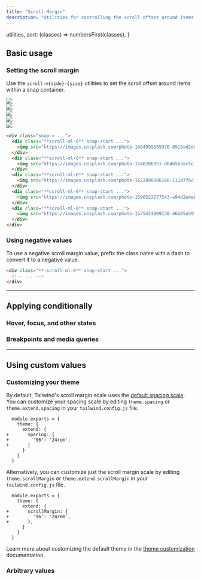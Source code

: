 ```yaml
---
title: "Scroll Margin"
description: "Utilities for controlling the scroll offset around items in a snap container."
---
```



  utilities,
  sort: (classes) => numbersFirst(classes),
}

## Basic usage

### Setting the scroll margin

Use the `scroll-m{side}-{size}` utilities to set the scroll offset around items within a snap container.

<Example p="none" hint="Scroll in the grid of images to see the expected behaviour">
  <div class="w-full flex gap-12 snap-x overflow-x-auto py-14">
    <div class="snap-start scroll-ml-6 shrink-0 relative first:pl-6 last:pr-[calc(100%-21.5rem)]">
      <div class="bg-stripes-pink w-6 absolute top-0 left-0 bottom-0"></div>
      <img class="relative shrink-0 w-80 h-40 rounded-lg shadow-xl bg-white" src="https://images.unsplash.com/photo-1604999565976-8913ad2ddb7c?ixlib=rb-1.2.1&ixid=MnwxMjA3fDB8MHxwaG90by1wYWdlfHx8fGVufDB8fHx8&auto=format&fit=crop&w=320&h=160&q=80" />
    </div>
    <div class="snap-start scroll-ml-6 shrink-0 relative first:pl-6 last:pr-[calc(100%-21.5rem)]">
      <div class="bg-stripes-pink w-6 absolute top-0 -left-6 bottom-0"></div>
      <img class="relative shrink-0 w-80 h-40 rounded-lg shadow-xl bg-white" src="https://images.unsplash.com/photo-1540206351-d6465b3ac5c1?ixlib=rb-1.2.1&ixid=MnwxMjA3fDB8MHxwaG90by1wYWdlfHx8fGVufDB8fHx8&auto=format&fit=crop&w=320&h=160&q=80" />
    </div>
    <div class="snap-start scroll-ml-6 shrink-0 relative first:pl-6 last:pr-[calc(100%-21.5rem)]">
      <div class="bg-stripes-pink w-6 absolute top-0 -left-6 bottom-0"></div>
      <img class="relative shrink-0 w-80 h-40 rounded-lg shadow-xl bg-white" src="https://images.unsplash.com/photo-1622890806166-111d7f6c7c97?ixlib=rb-1.2.1&ixid=MnwxMjA3fDB8MHxwaG90by1wYWdlfHx8fGVufDB8fHx8&auto=format&fit=crop&w=320&h=160&q=80" />
    </div>
    <div class="snap-start scroll-ml-6 shrink-0 relative first:pl-6 last:pr-[calc(100%-21.5rem)]">
      <div class="bg-stripes-pink w-6 absolute top-0 -left-6 bottom-0"></div>
      <img class="relative shrink-0 w-80 h-40 rounded-lg shadow-xl bg-white" src="https://images.unsplash.com/photo-1590523277543-a94d2e4eb00b?ixlib=rb-1.2.1&ixid=MnwxMjA3fDB8MHxwaG90by1wYWdlfHx8fGVufDB8fHx8&auto=format&fit=crop&w=320&h=160&q=80" />
    </div>
    <div class="snap-start scroll-ml-6 shrink-0 relative first:pl-6 last:pr-[calc(100%-21.5rem)]">
      <div class="bg-stripes-pink w-6 absolute top-0 -left-6 bottom-0"></div>
      <img class="relative shrink-0 w-80 h-40 rounded-lg shadow-xl bg-white" src="https://images.unsplash.com/photo-1575424909138-46b05e5919ec?ixlib=rb-1.2.1&ixid=MnwxMjA3fDB8MHxwaG90by1wYWdlfHx8fGVufDB8fHx8&auto=format&fit=crop&w=320&h=160&q=80" />
    </div>
  </div>
</Example>

```html
<div class="snap-x ...">
  <div class="**scroll-ml-6** snap-start ...">
    <img src="https://images.unsplash.com/photo-1604999565976-8913ad2ddb7c?ixlib=rb-1.2.1&ixid=MnwxMjA3fDB8MHxwaG90by1wYWdlfHx8fGVufDB8fHx8&auto=format&fit=crop&w=320&h=160&q=80" />
  </div>
  <div class="**scroll-ml-6** snap-start ...">
    <img src="https://images.unsplash.com/photo-1540206351-d6465b3ac5c1?ixlib=rb-1.2.1&ixid=MnwxMjA3fDB8MHxwaG90by1wYWdlfHx8fGVufDB8fHx8&auto=format&fit=crop&w=320&h=160&q=80" />
  </div>
  <div class="**scroll-ml-6** snap-start ...">
    <img src="https://images.unsplash.com/photo-1622890806166-111d7f6c7c97?ixlib=rb-1.2.1&ixid=MnwxMjA3fDB8MHxwaG90by1wYWdlfHx8fGVufDB8fHx8&auto=format&fit=crop&w=320&h=160&q=80" />
  </div>
  <div class="**scroll-ml-6** snap-start ...">
    <img src="https://images.unsplash.com/photo-1590523277543-a94d2e4eb00b?ixlib=rb-1.2.1&ixid=MnwxMjA3fDB8MHxwaG90by1wYWdlfHx8fGVufDB8fHx8&auto=format&fit=crop&w=320&h=160&q=80" />
  </div>
  <div class="**scroll-ml-6** snap-start ...">
    <img src="https://images.unsplash.com/photo-1575424909138-46b05e5919ec?ixlib=rb-1.2.1&ixid=MnwxMjA3fDB8MHxwaG90by1wYWdlfHx8fGVufDB8fHx8&auto=format&fit=crop&w=320&h=160&q=80" />
  </div>
</div>
```

### Using negative values

To use a negative scroll margin value, prefix the class name with a dash to convert it to a negative value.

```html
<div class="**-scroll-ml-6** snap-start ...">
  <!-- ... -->
</div>
```

---

## <Heading ignore>Applying conditionally</Heading>

### <Heading ignore>Hover, focus, and other states</Heading>

<HoverFocusAndOtherStates defaultClass="scroll-m-8" featuredClass="scroll-m-0" />

### <Heading ignore>Breakpoints and media queries</Heading>

<BreakpointsAndMediaQueries defaultClass="scroll-m-8" featuredClass="scroll-m-0" />

---

## Using custom values

### Customizing your theme

By default, Tailwind's scroll margin scale uses the [default spacing scale](/docs/customizing-spacing). You can customize your spacing scale by editing `theme.spacing` or `theme.extend.spacing` in your `tailwind.config.js` file.

```diff-js tailwind.config.js
  module.exports = {
    theme: {
      extend: {
+       spacing: {
+         '96': '24rem',
+       }
      }
    }
  }
```

Alternatively, you can customize just the scroll margin scale by editing `theme.scrollMargin` or `theme.extend.scrollMargin` in your `tailwind.config.js` file.

```diff-js tailwind.config.js
  module.exports = {
    theme: {
      extend: {
+       scrollMargin: {
+         '96': '24rem',
+       },
      }
    }
  }
```

Learn more about customizing the default theme in the [theme customization](/docs/theme#customizing-the-default-theme) documentation.

### Arbitrary values

<ArbitraryValues property="scroll-margin" featuredClass="scroll-m-[24rem]" />
